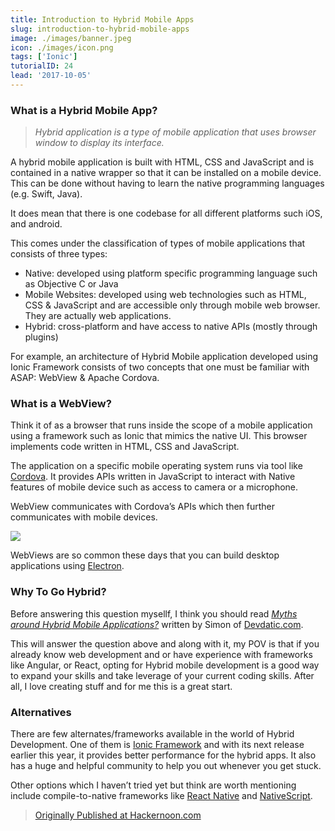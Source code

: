 ```yaml
---
title: Introduction to Hybrid Mobile Apps
slug: introduction-to-hybrid-mobile-apps
image: ./images/banner.jpeg
icon: ./images/icon.png
tags: ['Ionic']
tutorialID: 24
lead: '2017-10-05'
---
```


### What is a Hybrid Mobile App?

> _Hybrid application is a type of mobile application that uses browser window to display its interface._

A hybrid mobile application is built with HTML, CSS and JavaScript and is contained in a native wrapper so that it can be installed on a mobile device. This can be done without having to learn the native programming languages (e.g. Swift, Java).

It does mean that there is one codebase for all different platforms such iOS, and android.

This comes under the classification of types of mobile applications that consists of three types:

- Native: developed using platform specific programming language such as Objective C or Java
- Mobile Websites: developed using web technologies such as HTML, CSS & JavaScript and are accessible only through mobile web browser. They are actually web applications.
- Hybrid: cross-platform and have access to native APIs (mostly through plugins)

For example, an architecture of Hybrid Mobile application developed using Ionic Framework consists of two concepts that one must be familiar with ASAP: WebView & Apache Cordova.

### What is a WebView?

Think it of as a browser that runs inside the scope of a mobile application using a framework such as Ionic that mimics the native UI. This browser implements code written in HTML, CSS and JavaScript.

The application on a specific mobile operating system runs via tool like [Cordova](https://cordova.apache.org/). It provides APIs written in JavaScript to interact with Native features of mobile device such as access to camera or a microphone.

WebView communicates with Cordova’s APIs which then further communicates with mobile devices.

![](https://cdn-images-1.medium.com/max/800/1*hdwWntqxD-qOL8vf87DmAQ.png)

WebViews are so common these days that you can build desktop applications using [Electron](http://electron.atom.io/).

### Why To Go Hybrid?

Before answering this question mysellf, I think you should read [_Myths around Hybrid Mobile Applications?_](https://devdactic.com/myth-hybrid-development/) written by Simon of [Devdatic.com](https://devdactic.com/).

This will answer the question above and along with it, my POV is that if you already know web development and or have experience with frameworks like Angular, or React, opting for Hybrid mobile development is a good way to expand your skills and take leverage of your current coding skills. After all, I love creating stuff and for me this is a great start.

### Alternatives

There are few alternates/frameworks available in the world of Hybrid Development. One of them is [Ionic Framework](https://ionicframework.com/) and with its next release earlier this year, it provides better performance for the hybrid apps. It also has a huge and helpful community to help you out whenever you get stuck.

Other options which I haven’t tried yet but think are worth mentioning include compile-to-native frameworks like [React Native](https://facebook.github.io/react-native/) and [NativeScript](https://www.nativescript.org/).

> [Originally Published at Hackernoon.com](https://medium.com/hackernoon/introduction-to-hybrid-mobile-apps-c97720b30557)
